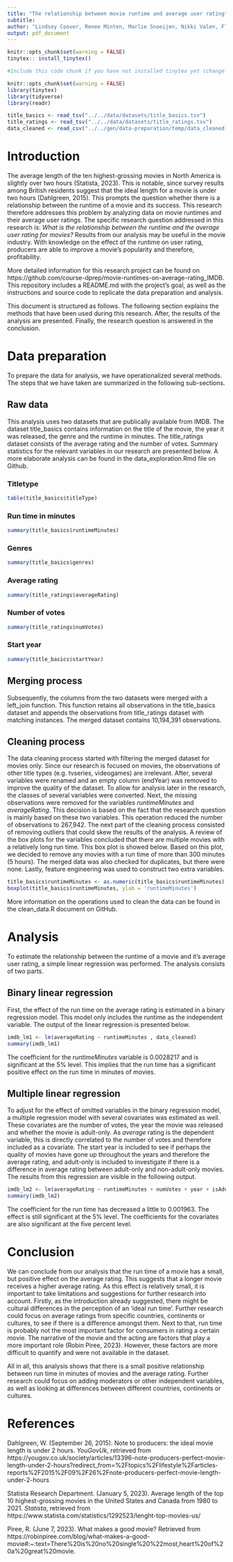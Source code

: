 ```yaml
---
title: "The relationship between movie runtime and average user rating"
subtitle: 
author: "Lindsey Coover, Renee Minten, Marlie Snoeijen, Nikki Valen, Fleur van Vugt"
output: pdf_document 
---
```

```r
knitr::opts_chunk$set(warning = FALSE)
tinytex:: install_tinytex()

#Include this code chunk if you have not installed tinytex yet (change eval=FALSE TO eval=TRUE)
```

```r
knitr::opts_chunk$set(warning = FALSE)
library(tinytex)
library(tidyverse)
library(readr)
```

```r
title_basics <- read_tsv("../../data/datasets/title_basics.tsv")
title_ratings <- read_tsv("../../data/datasets/title_ratings.tsv")
data_cleaned <- read_csv("../../gen/data-preparation/temp/data_cleaned.csv")
```

# Introduction

The average length of the ten highest-grossing movies in North America is slightly over two hours (Statista, 2023). This is notable, since survey results among British residents suggest that the ideal length for a movie is under two hours (Dahlgreen, 2015). This prompts the question whether there is a relationship between the runtime of a movie and its success. This research therefore addresses this problem by analyzing data on movie runtimes and their average user ratings. The specific research question addressed in this research is: _What is the relationship between the runtime and the average user rating for movies?_ Results from our analysis may be useful in the movie industry. With knowledge on the effect of the runtime on user rating, producers are able to improve a movie's popularity and therefore, profitability. 

More detailed information for this research project can be found on https://github.com/course-dprep/movie-runtimes-on-average-rating_IMDB. This repository includes a README.md with the project's goal, as well as the instructions and source code to replicate the data preparation and analysis. 

This document is structured as follows. The following section explains the methods that have been used during this research. After, the results of the analysis are presented. Finally, the research question is answered in the conclusion. 

# Data preparation

To prepare the data for analysis, we have operationalized several methods. The steps that we have taken are summarized in the following sub-sections.

## Raw data
 This analysis uses two datasets that are publically available from IMDB. The dataset title_basics contains information on the title of the movie, the year it was released, the genre and the runtime in minutes. The title_ratings dataset consists of the average rating and the number of votes. Summary statistics for the relevant variables in our research are presented below. A more elaborate analysis can be found in the data_exploration.Rmd file on Github. 
 
### Titletype
```r
table(title_basics$titleType)
```

### Run time in minutes 
```r
summary(title_basics$runtimeMinutes)
```

### Genres 
```r
summary(title_basics$genres)
```

### Average rating
```r
summary(title_ratings$averageRating)
```

### Number of votes
```r
summary(title_ratings$numVotes)
```

### Start year
```r
summary(title_basics$startYear)
```


## Merging process
Subsequently, the columns from the two datasets were merged with a left_join function. This function retains all observations in the title_basics dataset and appends the observations from title_ratings dataset with matching instances. The merged dataset contains 10,194,391 observations.

## Cleaning process
The data cleaning process started with filtering the merged dataset for movies only. Since our research is focused on movies, the observations of other title types (e.g. tvseries, videogames) are irrelevant. After, several variables were renamed and an empty column (endYear) was removed to improve the quality of the dataset. To allow for analysis later in the research, the classes of several variables were converted. Next, the missing observations were removed for the variables _runtimeMinutes_ and _averageRating_. This decision is based on the fact that the research question is mainly based on these two variables. This operation reduced the number of observations to 267,942.
The next part of the cleaning process consisted of removing outliers that could skew the results of the analysis. A review of the box plots for the variables concluded that there are multiple movies with a relatively long run time. This box plot is showed below. Based on this plot, we decided to remove any movies with a run time of more than 300 minutes (5 hours). The merged data was also checked for duplicates, but there were none. Lastly, feature engineering was used to construct two extra variables.  

```r
title_basics$runtimeMinutes <- as.numeric(title_basics$runtimeMinutes)
boxplot(title_basics$runtimeMinutes, ylab = 'runtimeMinutes')
```
More information on the operations used to clean the data can be found in the clean_data.R document on GitHub. 

# Analysis

To estimate the relationship between the runtime of a movie and it's average user rating, a simple linear regression was performed. The analysis consists of two parts.

## Binary linear regression
First, the effect of the run time on the average rating is estimated in a binary regression model. This model only includes the runtime as the independent variable. The output of the linear regression is presented below.
```r

imdb_lm1 <- lm(averageRating ~ runtimeMinutes , data_cleaned)
summary(imdb_lm1)
```
The coefficient for the _runtimeMinutes_ variable is 0.0028217 and is significant at the 5% level. This implies that the run time has a significant positive effect on the run time in minutes of movies. 

## Multiple linear regression
To adjust for the effect of omitted variables in the binary regression model, a multiple regression model with several covariates was estimated as well. These covariates are the number of votes, the year the movie was released and whether the movie is adult-only. As *average* rating is the dependent variable, this is directly correlated to the number of votes and therefore included as a covariate. The start year is included to see if perhaps the quality of movies have gone up throughout the years and therefore the average rating, and adult-only is included to investigate if there is a difference in average rating between adult-only and non-adult-only movies. The results from this regression are visible in the following output. 
```r
imdb_lm2 <- lm(averageRating ~ runtimeMinutes + numVotes + year + isAdult, data_cleaned)
summary(imdb_lm2)
```
The coefficient for the run time has decreased a little to 0.001963. The effect is still significant at the 5% level. The coefficients for the covariates are also significant at the five percent level.

# Conclusion
We can conclude from our analysis that the run time of a movie has a small, but positive effect on the average rating. This suggests that a longer movie receives a higher average rating. As this effect is relatively small, it is important to take limitations and suggestions for further research into account. Firstly, as the introduction already suggested, there might be cultural differences in the perception of an 'ideal run time'. Further research could focus on average ratings from specific countries, continents or cultures, to see if there is a difference amongst them. Next to that, run time is probably not the most important factor for consumers in rating a certain movie. The narrative of the movie and the acting are factors that play a more important role (Robin Piree, 2023). However, these factors are more difficult to quantify and were not available in the dataset.  

All in all, this analysis shows that there is a small positive relationship between run time in minutes of movies and the average rating. Further research could focus on adding moderators or other independent variables, as well as looking at differences between different countries, continents or cultures. 

# References

Dahlgreen, W. (September 26, 2015). Note to producers: the ideal movie length is under 2 hours. _YouGovUk_, retrieved from https://yougov.co.uk/society/articles/13396-note-producers-perfect-movie-length-under-2-hours?redirect_from=%2Ftopics%2Flifestyle%2Farticles-reports%2F2015%2F09%2F26%2Fnote-producers-perfect-movie-length-under-2-hours

Statista Research Department. (January 5, 2023). Average length of the top 10 highest-grossing movies in the United States and Canada from 1980 to 2021. _Statista_, retrieved from https://www.statista.com/statistics/1292523/lenght-top-movies-us/

Piree, R. (June 7, 2023). What makes a good movie? Retrieved from https://robinpiree.com/blog/what-makes-a-good-movie#:~:text=There%20is%20no%20single%20%22most,heart%20of%20a%20great%20movie. 
